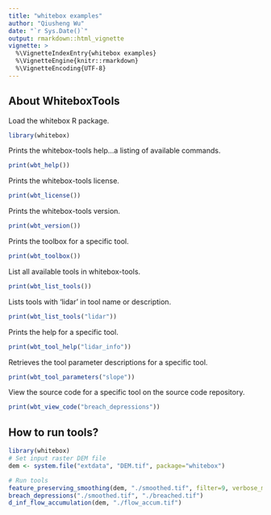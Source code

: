 ```yaml
---
title: "whitebox examples"
author: "Qiusheng Wu"
date: "`r Sys.Date()`"
output: rmarkdown::html_vignette
vignette: >
  %\VignetteIndexEntry{whitebox examples}
  %\VignetteEngine{knitr::rmarkdown}
  %\VignetteEncoding{UTF-8}
---
```


## About WhiteboxTools

Load the whitebox R package.
```r
library(whitebox)
```

Prints the whitebox-tools help...a listing of available commands.
```r
print(wbt_help())
```

Prints the whitebox-tools license.
```r
print(wbt_license())
```
 
Prints the whitebox-tools version.
```r
print(wbt_version())
```

Prints the toolbox for a specific tool.
```r
print(wbt_toolbox())
```


List all available tools in whitebox-tools.
```r
print(wbt_list_tools())
```


Lists tools with 'lidar' in tool name or description.
```r
print(wbt_list_tools("lidar"))
```

Prints the help for a specific tool.
```r
print(wbt_tool_help("lidar_info"))
```

Retrieves the tool parameter descriptions for a specific tool.
```r
print(wbt_tool_parameters("slope"))
```

View the source code for a specific tool on the source code repository.
```r
print(wbt_view_code("breach_depressions"))
```


## How to run tools?
```r
library(whitebox)
# Set input raster DEM file
dem <- system.file("extdata", "DEM.tif", package="whitebox")

# Run tools
feature_preserving_smoothing(dem, "./smoothed.tif", filter=9, verbose_mode = TRUE)
breach_depressions("./smoothed.tif", "./breached.tif")
d_inf_flow_accumulation(dem, "./flow_accum.tif")
```

